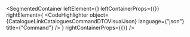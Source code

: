 
<SegmentedContainer
  leftElement={<CatalogueLinkCataloguesCommandDTODesc />}
  leftContainerProps={{}}
  rightElement={
    <CodeHighlighter
      object={CatalogueLinkCataloguesCommandDTOVisualJson}
      language={"json"}
      title={"Command"}
    />
  }
  rightContainerProps={{}}
/>
